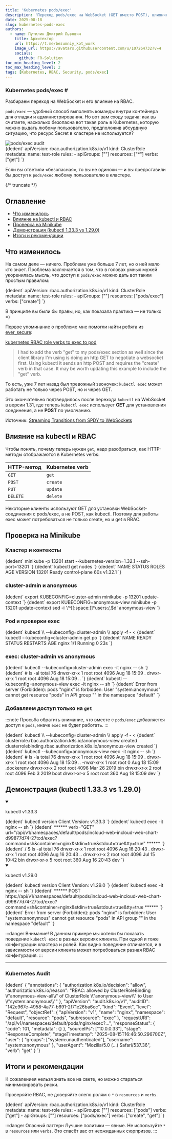 ```yaml
---
title: 'Kubernetes pods/exec'
description: 'Переход pods/exec на WebSocket (GET вместо POST), влияние на RBAC и риски разрешений в Kubernetes.'
date: 2025-08-18
slug: kubernetes-pods-exec
authors:
  - name: Путилин Дмитрий Львович
    title: Архитектор
    url: https://t.me/bezumniy_kot_work
    image_url: https://avatars.githubusercontent.com/u/107264732?v=4
    socials:
      github: FR-Solution
toc_min_heading_level: 2
toc_max_heading_level: 2
tags: [Kubernetes, RBAC, Security, pods/exec]
---
```



<h3> Kubernetes pods/exec <span style={{ color: '#1cc5ac' }}>#</span> </h3>

<p style={{ fontStyle: 'italic', fontWeight: 600 }}>
  Разбираем переход на WebSocket и его влияние на RBAC.
</p>

<div style={{ display: 'flex', flexWrap: 'wrap', alignItems: 'flex-start', justifyContent: 'space-between', gap: '30px', marginTop: '1.5rem' }}>
  <div style={{ flex: '1 1 58%', minWidth: '280px', maxWidth: '620px' }}>
    <p>
      <code>pods/exec</code> — удобный способ выполнять команды внутри контейнера для отладки и администрирования.
      Но вот вам сходу задача: как вы считаете, насколько безопасна вот такая роль в Kubernetes, которую можно выдать любому пользователю, предположив абсурдную ситуацию, что ресурс Secret в кластере не используется?
    </p>
  </div>
  <div style={{ flex: '1 1 35%', minWidth: '200px', textAlign: 'center', marginTop: '-7rem' }}>
    <img
      src={`${getBasePrefix()}img/pods-exec/promo.png`}
      alt="pods/exec audit"
      style={{
        width: '100%',
        maxWidth: '330px',
        filter: 'drop-shadow(0 0 30px rgba(196, 202, 255, 0.2))',
        transition: 'transform 0.3s ease-in-out',
      }}
    />
  </div>
</div>

<CodeBlock language="bash">
{dedent`
apiVersion: rbac.authorization.k8s.io/v1
kind: ClusterRole
metadata:
  name: test-role
rules:
- apiGroups: [""]
  resources: ["*"]
  verbs: ["get"]
`}
</CodeBlock>

<p>
  Если вы ответили «безопасная», то вы не одиноки — и вы предоставили бы доступ к <code>pods/exec</code> любому пользователю в кластере.
</p>

{/* truncate */}

## Оглавление

- [Что изменилось](#что-изменилось)
- [Влияние на kubectl и RBAC](#влияние-на-kubectl-и-rbac)
- [Проверка на Minikube](#проверка-на-minikube)
- [Демонстрация (kubectl 1.33.3 vs 1.29.0)](#демонстрация-kubectl-1333-vs-1290)
- [Итоги и рекомендации](#итоги-и-рекомендации)

## Что изменилось

На самом деле — ничего. Проблеме уже больше 7 лет, но о ней мало кто знает. Проблема заключается в том, что в головах умных мужей укоренилась мысль, что доступ к <code>pods/exec</code> можно дать вот таким простым правилом:

<CodeBlock language="bash">
{dedent`
apiVersion: rbac.authorization.k8s.io/v1
kind: ClusterRole
metadata:
  name: test-role
rules:
- apiGroups: [""]
  resources: ["pods/exec"]
  verbs: ["create"]
`}
</CodeBlock>

В принципе вы были бы правы, но, как показала практика — не только =)

Первое упоминание о проблеме мне помогли найти ребята из [ever_secure](https://t.me/ever_secure):

[kubernetes RBAC role verbs to exec to pod](https://stackoverflow.com/questions/48118125/kubernetes-rbac-role-verbs-to-exec-to-pod)

> I had to add the verb "get" to my pods/exec section as well since the client library I'm using is doing an http GET to negotiate a websocket first.
> Using kubectl it sends an http POST and requires the "create" verb in that case.
> It may be worth updating this example to include the "get" verb.

То есть, уже 7 лет назад был тревожный звоночек: `kubectl exec` может работать не только через POST, но и через GET.

Это окончательно подтвердилось после перехода `kubectl` на WebSocket в версии 1.31, где теперь `kubectl exec` использует **GET** для установления соединения, а не **POST** по умолчанию.

Источник: [Streaming Transitions from SPDY to WebSockets](https://kubernetes.io/blog/2024/08/20/websockets-transition/)

## Влияние на kubectl и RBAC

Чтобы понять, почему теперь нужен `get`, надо разобраться, как HTTP-методы отображаются в Kubernetes verbs:

<table>
  <thead>
    <tr>
      <th>HTTP-метод</th>
      <th>Kubernetes verb</th>
    </tr>
  </thead>
  <tbody>
    <tr>
      <td><code>GET</code></td>
      <td><code>get</code></td>
    </tr>
    <tr>
      <td><code>POST</code></td>
      <td><code>create</code></td>
    </tr>
    <tr>
      <td><code>PUT</code></td>
      <td><code>update</code></td>
    </tr>
    <tr>
      <td><code>DELETE</code></td>
      <td><code>delete</code></td>
    </tr>
  </tbody>
</table>

Некоторые клиенты используют GET для установки WebSocket-соединения с pods/exec, а не POST, как kubectl. Поэтому для работы exec может потребоваться не только create, но и get в RBAC.

## Проверка на Minikube

### Кластер и контексты

<CodeBlock language="bash">
{dedent`
minikube -p 13201 start --kubernetes-version=1.32.1 --ssh-port=13201
`}
</CodeBlock>

<CodeBlock language="bash">
{dedent`
kubectl get nodes
`}
</CodeBlock>

<CodeBlock language="bash">
{dedent`
NAME     STATUS   ROLES           AGE   VERSION
13201    Ready    control-plane   60s   v1.32.1
`}
</CodeBlock>

### cluster-admin и anonymous

<CodeBlock language="bash">
{dedent`
export KUBECONFIG=cluster-admin
minikube -p 13201 update-context
`}
</CodeBlock>

<CodeBlock language="bash">
{dedent`
export KUBECONFIG=anonymous-view
minikube -p 13201 update-context
sed -i '/^[[:space:]]*users:/,$d' anonymous-view
`}
</CodeBlock>

### Pod и проверки exec

<CodeBlock language="bash">
{dedent`
kubectl \\
  --kubeconfig=cluster-admin \\
  apply -f - <<EOF
---
apiVersion: v1
kind: Pod
metadata:
  name: nginx
spec:
  containers:
  - name: nginx
    image: nginx:1.14.2
    ports:
    - containerPort: 80
EOF
`}
</CodeBlock>

<CodeBlock language="bash">
{dedent`
kubectl --kubeconfig=cluster-admin get po
`}
</CodeBlock>

<CodeBlock language="bash">
{dedent`
NAME    READY   STATUS    RESTARTS   AGE
nginx   1/1     Running   0          23s
`}
</CodeBlock>

### exec: cluster-admin vs anonymous

<CodeBlock language="bash">
{dedent`
kubectl --kubeconfig=cluster-admin exec -it nginx -- sh
`}
</CodeBlock>

<CodeBlock language="bash">
{dedent`
# ls -al
total 76
drwxr-xr-x 1 root root 4096 Aug 18 15:09 .
drwxr-xr-x 1 root root 4096 Aug 18 15:09 ..
`}
</CodeBlock>

<CodeBlock language="bash">
{dedent`
kubectl --kubeconfig=anonymous-view exec -it nginx -- sh
`}
</CodeBlock>

<CodeBlock language="bash">
{dedent`
Error from server (Forbidden): pods "nginx" is forbidden: User "system:anonymous" cannot get resource "pods" in API group "" in the namespace "default"
`}
</CodeBlock>

### Добавляем доступ только на <code>get</code>

:::note
Просьба обратить внимание, что вместе с `pods/exec` добавляется доступ к `pods`, иначе `exec` не будет работать.
:::

<CodeBlock language="bash">
{dedent`
kubectl \\
  --kubeconfig=cluster-admin \\
  apply -f - <<EOF
---
apiVersion: rbac.authorization.k8s.io/v1
kind: ClusterRole
metadata:
  name: anonymous-view
rules:
  - apiGroups: [""]
    resources:
      - pods
      - pods/exec
    verbs: ["get"]
---
apiVersion: rbac.authorization.k8s.io/v1
kind: ClusterRoleBinding
metadata:
  name: anonymous-view
roleRef:
  apiGroup: rbac.authorization.k8s.io
  kind: ClusterRole
  name: anonymous-view
subjects:
  - kind: User
    name: system:anonymous
    apiGroup: rbac.authorization.k8s.io
EOF
`}
</CodeBlock>

<CodeBlock language="bash">
{dedent`
clusterrole.rbac.authorization.k8s.io/anonymous-view created
clusterrolebinding.rbac.authorization.k8s.io/anonymous-view created
`}
</CodeBlock>

<CodeBlock language="bash">
{dedent`
kubectl --kubeconfig=anonymous-view exec -it nginx -- sh
`}
</CodeBlock>

<CodeBlock language="bash">
{dedent`
# ls -la
total 76
drwxr-xr-x 1 root root 4096 Aug 18 15:09 .
drwxr-xr-x 1 root root 4096 Aug 18 15:09 ..
-rwxr-xr-x 1 root root    0 Aug 18 15:09 .dockerenv
drwxr-xr-x 2 root root 4096 Mar 26 2019 bin
drwxr-xr-x 2 root root 4096 Feb  3 2019 boot
drwxr-xr-x 5 root root  360 Aug 18 15:09 dev
`}
</CodeBlock>

## Демонстрация (kubectl 1.33.3 vs 1.29.0)

<details open>
<summary>
  <div style={{ display: 'flex', justifyContent: 'space-between', flexWrap: 'wrap' }}>
    <p style={{ marginBottom: 0 }}>kubectl v1.33.3</p>
  </div>
</summary>

<CodeBlock language="bash">
{dedent`
kubectl version
Client Version: v1.33.3
`}
</CodeBlock>

<CodeBlock language="bash">
{dedent`
kubectl exec -it nginx -- sh
`}
</CodeBlock>

<CodeBlock language="bash">
{dedent`
****** verb="GET" url="/api/v1/namespaces/default/pods/incloud-web-incloud-web-chart-d99877d74-27tcd/exec?command=sh&container=nginx&stdin=true&stdout=true&tty=true" ******
`}
</CodeBlock>

<CodeBlock language="bash">
{dedent`
/ $ ls -al
total 76
drwxr-xr-x 1 root root 4096 Aug 16 20:43 .
drwxr-xr-x 1 root root 4096 Aug 16 20:43 ..
drwxr-xr-x 2 root root 4096 Jul 15 10:42 bin
drwxr-xr-x 5 root root  360 Aug 16 20:43 dev
`}
</CodeBlock>
</details>

<details open>
<summary>
  <div style={{ display: 'flex', justifyContent: 'space-between', flexWrap: 'wrap' }}>
    <p style={{ marginBottom: 0 }}>kubectl v1.29.0</p>
  </div>
</summary>

<CodeBlock language="bash">
{dedent`
kubectl version
Client Version: v1.29.0
`}
</CodeBlock>

<CodeBlock language="bash">
{dedent`
kubectl exec -it nginx -- sh
`}
</CodeBlock>

<CodeBlock language="bash">
{dedent`
****** POST https://api/v1/namespaces/default/pods/incloud-web-incloud-web-chart-d99877d74-27tcd/exec?command=sh&container=nginx&stdin=true&stdout=true&tty=true ******
`}
</CodeBlock>

<CodeBlock language="bash">
{dedent`
Error from server (Forbidden): pods "nginx" is forbidden:
User "system:anonymous" cannot get resource "pods" in API group "" in the namespace "default"
`}
</CodeBlock>
</details>

:::danger Внимание!
В данном примере мы хотели бы показать поведение `kubectl exec` в разных версиях клиента. При одной и тоже конфигурации кластера и ролей. Как видно поведение отличается, и в зависимости от версии клиента может потребоваться разная RBAC конфигурация.
:::

---
<h3>Kubernetes Audit</h3>

<CodeBlock language="bash">
{dedent`
{
  "annotations": {
    "authorization.k8s.io/decision": "allow",
    "authorization.k8s.io/reason": "RBAC: allowed by ClusterRoleBinding \\"anonymous-view-all\\" of ClusterRole \\"anonymous-view\\" to User \\"system:anonymous\\""
  },
  "apiVersion": "audit.k8s.io/v1",
  "auditID": "142e967e-4958-4a77-b691-2f71e26ba6ec",
  "kind": "Event",
  "level": "Request",
  "objectRef": {
    "apiVersion": "v1",
    "name": "nginx",
    "namespace": "default",
    "resource": "pods",
    "subresource": "exec"
  },
  "requestURI": "/api/v1/namespaces/default/pods/nginx/exec?...",
  "responseStatus": {
    "code": 101,
    "metadata": {}
  },
  "sourceIPs": ["10.0.0.33"],
  "stage": "ResponseComplete",
  "stageTimestamp": "2025-08-15T16:46:50.296700Z",
  "user": {
    "groups": ["system:unauthenticated"],
    "username": "system:anonymous"
  },
  "userAgent": "Mozilla/5.0 (...) Safari/537.36",
  "verb": "get"
}
`}
</CodeBlock>

## Итоги и рекомендации
К сожалениея нельзя знать все на свете, но можно стараться минимизировать риски.

Проверяйте RBAC, не доверяйте слепо ролям с `*` в `resources` и `verbs`.

<CodeBlock language="bash">
{dedent`
apiVersion: rbac.authorization.k8s.io/v1
kind: ClusterRole
metadata:
  name: test-role
rules:
- apiGroups: [""]
  resources: ["pods"]
  verbs: ["get"]
- apiGroups: [""]
  resources: ["pods/exec"]
  verbs: ["create", "get"]
`}
</CodeBlock>

:::danger Опасный паттерн
Лучшие политики — явные. Не используйте `*` в `resources` или `verbs`. Это спасёт вас от неожиданных сюрпризов.
:::
